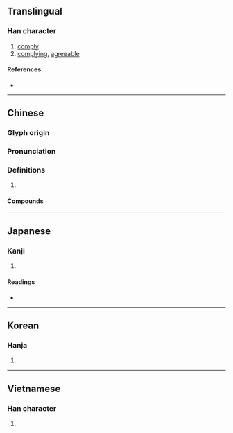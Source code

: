 {{character info/new}}
==Translingual==

===Han character===
{{Han char|rn=38|rad=女|as=07|sn=10|four=47414|canj=VSHU|ids=⿰女尾}}

# [[comply]]
# [[complying]], [[agreeable]]

====References====
* {{Han ref|kx=0262.090|dkj=06297|dj=0529.010|hdz=21054.060|uh=5A13|ud=23059|bh=AE55|bd=44629}}

----

==Chinese==
{{zh-forms}}

===Glyph origin===
{{Han etym}}

===Pronunciation===
{{zh-pron
|m=wěi
|c=mei5
|mc=y
|oc=y
|cat=
}}

===Definitions===
{{zh-hanzi}}

# {{rfdef|zh}}

====Compounds====
{{zh-der|娓娓道來|娓娓不倦|娓娓而談|娓娓|娓娓動聽}}

----

==Japanese==

===Kanji===
{{ja-kanji|grade=|rs=女07}}

# {{rfdef|ja|sort=女07}}

====Readings====
* {{ja-readings|on=び,み,き|kun=すなお,したが-う,うつく-し.い}}

----

==Korean==

===Hanja===
{{ko-hanja|hangeul=미|rv=mi|mr=mi}}

# {{rfdef|ko|sort=女07}}

----

==Vietnamese==

===Han character===
{{vi-hantu|[[vãi]]|rs=女07}}

# {{rfdef|vi|sort=女07}}